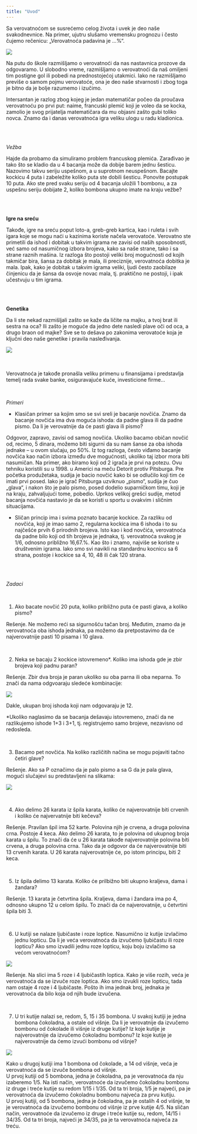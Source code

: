 ```yaml
---
title: "Uvod"
---
```


    
Sa verovatnoćom se susrećemo celog života i uvek je deo naše svakodnevnice. Na primer, ujutru slušamo vremensku prognozu i često čujemo rečenicu: „Verovatnoća padavina je ...%“.  

![](prognoza.png)


Na putu do škole razmišljamo o verovatnoći da nas nastavnica prozove da odgovaramo. U slobodno vreme, razmišljamo o verovatnoći da naš omiljeni tim postigne gol ili pobedi na prednostojećoj utakmici. Iako ne razmišljamo previše o samom pojmu verovatoće, ona je deo naše stvarnosti i zbog toga je bitno da je bolje razumemo i izučimo.  


| Intersantan je razlog zbog kojeg je jedan matematičar počeo da proučava verovatnoću po prvi put: naime, francuski plemić koji je voleo da se kocka, zamolio je svog prijatelja matematičara da mu objasni zašto gubi toliko novca. Znamo da i danas verovatnoća igra veliku ulogu u radu kladionica.   

<br>
<br>

_Vežba_

| Hajde da probamo da simuliramo problem francuskog plemića. Zarađivao je tako što se kladio da u 4 bacanja može da dobije barem jednu šesticu. Nazovimo takvu seriju uspešnom, a u suprotnom neuspešnom. Bacajte kockicu 4 puta i zabeležite koliko puta ste dobili šesticu. Ponovite postupak 10 puta. Ako ste pred svaku seriju od 4 bacanja uložili 1 bombonu, a za uspešnu seriju dobijate 2, koliko bombona ukupno imate na kraju vežbe?


<br>
<br>

**Igre na sreću**

Takođe, igre na sreću poput loto-a, greb-greb kartica, kao i ruleta i svih igara koje se mogu naći u kazinima koriste načela verovatoće. Verovatno ste primetili da ishod i dobitak u takvim igrama ne zavisi od naših sposobnosti, već samo od nasumičnog izbora brojeva, kako sa naše strane, tako i sa strane raznih mašina. Iz razloga što postoji veliki broj mogućnosti od kojih takmičar bira, šansa za dobitak je mala, ili preciznije, verovatnoća dobitka je mala. Ipak, kako je dobitak u takvim igrama veliki, ljudi često zaobilaze činjenicu da je šansa da osvoje novac mala, tj. praktično ne postoji, i ipak učestvuju u tim igrama.


<br>
<br>

**Genetika**

Da li ste nekad razmišljali zašto se kaže da ličite na majku, a tvoj brat ili sestra na oca? Ili zašto je moguće da jedno dete nasledi plave oči od oca, a drugo braon od majke? Sve se to dešava po zakonima verovatoće koja je ključni deo naše genetike i pravila nasleđivanja. 

![](Baby_eye_color_odds.png)

<br>
<br>
Verovatnoća je takođe pronašla veliku primenu u finansijama i predstavlja temelj rada svake banke, osiguravajuće kuće, investicione firme...

<br>

_Primeri_

*	Klasičan primer sa kojim smo se svi sreli je bacanje novčića. Znamo da bacanje novčića ima dva moguća ishoda: da padne glava ili da padne pismo. Da li je verovatnije da će pasti glava ili pismo?

Odgovor, zapravo, zavisi od samog novčića. Ukoliko bacamo običan novčić od, recimo, 5 dinara, možemo biti sigurni da su nam šanse za oba ishoda jednake – u ovom slučaju, po 50%. 
Iz tog razloga, često viđamo bacanje novčića kao način izbora između dve mogućnosti, ukoliko taj izbor mora biti nasumičan. 
Na primer, ako biramo koji od 2 igrača je prvi na potezu.  Ovu tehniku koristili su u 1998. u Americi na meču Detorit protiv Pitsburga. Pre početka produžetaka, sudija je bacio novčić kako bi se odlučilo koji tim će imati prvi posed. Iako je igrač Pitsburga uzviknuo „pismo“, sudija je čuo „glava“, i nakon što je palo pismo, posed dodelio suparničkom timu, koji je na kraju, zahvaljujući tome, pobedio. Uprkos velikoj grešci sudije, metod bacanja novčića nastavio je da se koristi u sportu u ovakvim i sličnim situacijama.

* Sličan princip ima i svima poznato bacanje kockice. Za razliku od novčića, koji je imao samo 2, regularna kockica ima 6 ishoda i to su najčešće prvih 6 prirodnih brojeva.  Isto kao i kod novčića, verovatnoća da padne bilo koji od tih brojeva je jednaka, tj. verovatnoća svakog je 1/6, odnosno  približno 16,67.%. Kao što i znamo, najviše se koriste u društvenim igrama. Iako smo svi navikli na standardnu kocnicu sa 6 strana, postoje i kockice sa 4, 10, 48 ili čak 120 strana.

<br>
<br>

_Zadaci_


<br>

1. Ako bacate novčić 20 puta, koliko približno puta će pasti glava, a koliko pismo?

Rešenje.  Ne možemo reći sa sigurnošću tačan broj. Međutim, znamo da je verovatnoća oba ishoda jednaka, pa možemo da pretpostavimo da će najverovatnije pasti 10 pisama i 10 glava.

<br>

2. Neka se bacaju 2 kockice istovremeno*. Koliko ima ishoda gde je zbir brojeva koji padnu paran?

Rešenje.  Zbir dva broja je paran ukoliko su oba parna ili oba neparna. To znači da nama odgvoaraju sledeće kombinacije:

![](tabela1.png)

Dakle, ukupan broj ishoda koji nam odgovaraju je 12.  

*Ukoliko naglasimo da se bacanja dešavaju istovremeno, znači da ne razlikujemo ishode 1+3 i 3+1, tj. registrujemo samo brojeve, nezavisno od redosleda.

<br>

3. Bacamo pet novčića. Na koliko različitih načina se mogu pojaviti tačno četiri glave?

Rešenje.  Ako sa P označimo da je palo pismo a sa G da je pala glava, mogući slučajevi su predstavljeni na slikama:

![](novcici.jpg)


<br>

4. Ako delimo 26 karata iz špila karata, koliko će najverovatnije biti crvenih i koliko će najvervatnije biti kečeva?

Rešenje.  Pravilan špil ima 52 karte. Polovina njih je crvena, a druga polovina crna. Postoje 4 keca. 
Ako delimo 26 karata, to je polovina od ukupnog broja karata u špilu. To znači da će u 26 karata takođe najverovatnije polovina biti crvena, a druga polovina crna. 
Tako da je odgovor da će najverovatnije biti 13 crvenih karata.
U 26 karata najverovatnije će, po istom principu, biti 2 keca. 

<br>

5. Iz špila delimo 13 karata. Koliko će prilbižno biti ukupno kraljeva, dama i žandara?

Rešenje.  13 karata je četvrtina špila. Kraljeva, dama i žandara ima po 4, odnosno ukupno 12 u celom špilu. To znači da će najverovatnije, u četvrtini špila biti 3.

<br>

6. U kutiji se nalaze ljubičaste i roze loptice. Nasumično iz kutije izvlačimo jednu lopticu. Da li je veća verovatnoća da izvučemo ljubičastu ili roze lopticu? Ako smo izvadili jednu roze lopticu, koju boju izvlačimo sa većom verovatnoćom?

![](loptice.jpg)

Rešenje.  Na slici ima 5 roze i 4 ljubičastih loptica. Kako je više rozih, veća je verovatnoća da se izvuče roze loptica.
Ako smo izvukli roze lopticu, tada nam ostaje 4 roze i 4 ljubičaste. Pošto ih ima jednak broj, jednaka je verovatnoća da bilo koja od njih bude izvučena. 

<br>

7. U tri kutije nalazi se, redom, 5, 15 i 35 bombona. U svakoj kutiji je jedna bombona čokoladna, a ostale od višnje. Da li je verovatnije da izvučemo bombonu od čokolade ili višnje iz druge kutije? Iz koje kutije je najverovatnije da izvučemo čokoladnu bombonu? Iz koje kutije je najverovatnije da ćemo izvući bombonu od višnje?

![](jedna bombona.jpg)

Kako u drugoj kutiji ima 1 bombona od čokolade, a 14 od višnje, veća je verovatnoća da se izvuče bombona od višnje.   
U prvoj kutiji od 5 bombona, jedna je čokoladna, pa je verovatnoća da nju izaberemo 1/5. Na isti način, verovatnoće da izvučemo čokoladnu bombonu iz druge i treće kutije su redom 1/15 i 1/35. Od ta tri broja, 1/5 je najveći, pa je verovatnoća da izvučemo čokoladnu bombonu najveća za prvu kutiju.  
U prvoj kutiji, od 5 bombona, jedna je čokoladna, pa je ostalih 4 od višnje, te je verovatnoća da izvučemo bombonu od višnje iz prve kutije 4/5. Na sličan način, verovatnoće da izvučemo iz druge i treće kutije su, redom, 14/15 i 34/35. Od ta tri broja, najveći je 34/35, pa je ta verovatnoća najveća za treću.